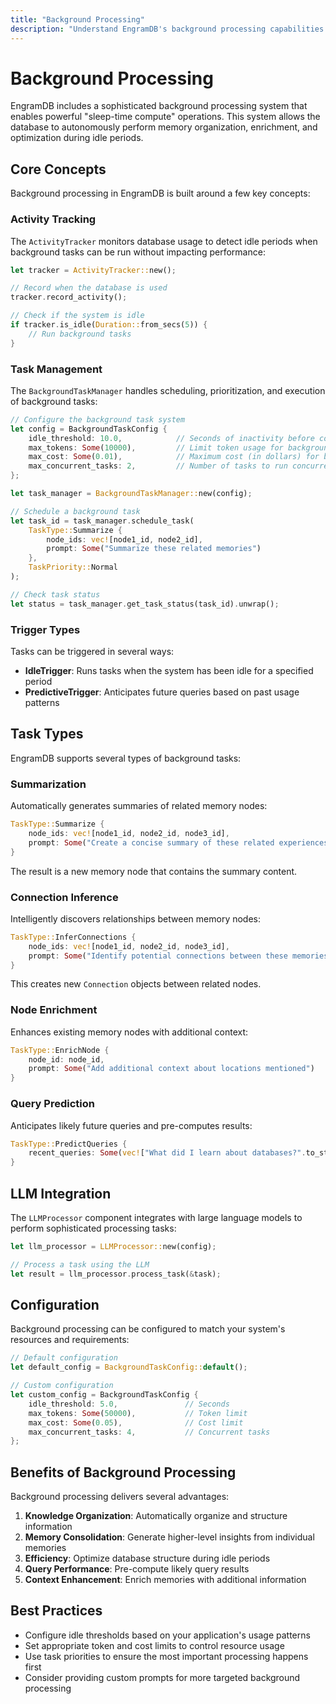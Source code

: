 ```yaml
---
title: "Background Processing"
description: "Understand EngramDB's background processing capabilities for sleep-time compute"
---
```


# Background Processing

EngramDB includes a sophisticated background processing system that enables powerful "sleep-time compute" operations. This system allows the database to autonomously perform memory organization, enrichment, and optimization during idle periods.

## Core Concepts

Background processing in EngramDB is built around a few key concepts:

### Activity Tracking

The `ActivityTracker` monitors database usage to detect idle periods when background tasks can be run without impacting performance:

```rust
let tracker = ActivityTracker::new();

// Record when the database is used
tracker.record_activity();

// Check if the system is idle
if tracker.is_idle(Duration::from_secs(5)) {
    // Run background tasks
}
```

### Task Management

The `BackgroundTaskManager` handles scheduling, prioritization, and execution of background tasks:

```rust
// Configure the background task system
let config = BackgroundTaskConfig {
    idle_threshold: 10.0,            // Seconds of inactivity before considering system idle
    max_tokens: Some(10000),         // Limit token usage for background tasks
    max_cost: Some(0.01),            // Maximum cost (in dollars) for background tasks
    max_concurrent_tasks: 2,         // Number of tasks to run concurrently
};

let task_manager = BackgroundTaskManager::new(config);

// Schedule a background task
let task_id = task_manager.schedule_task(
    TaskType::Summarize { 
        node_ids: vec![node1_id, node2_id], 
        prompt: Some("Summarize these related memories") 
    },
    TaskPriority::Normal
);

// Check task status
let status = task_manager.get_task_status(task_id).unwrap();
```

### Trigger Types

Tasks can be triggered in several ways:

- **IdleTrigger**: Runs tasks when the system has been idle for a specified period
- **PredictiveTrigger**: Anticipates future queries based on past usage patterns

## Task Types

EngramDB supports several types of background tasks:

### Summarization

Automatically generates summaries of related memory nodes:

```rust
TaskType::Summarize {
    node_ids: vec![node1_id, node2_id, node3_id],
    prompt: Some("Create a concise summary of these related experiences")
}
```

The result is a new memory node that contains the summary content.

### Connection Inference

Intelligently discovers relationships between memory nodes:

```rust
TaskType::InferConnections {
    node_ids: vec![node1_id, node2_id, node3_id],
    prompt: Some("Identify potential connections between these memories")
}
```

This creates new `Connection` objects between related nodes.

### Node Enrichment

Enhances existing memory nodes with additional context:

```rust
TaskType::EnrichNode {
    node_id: node_id,
    prompt: Some("Add additional context about locations mentioned")
}
```

### Query Prediction

Anticipates likely future queries and pre-computes results:

```rust
TaskType::PredictQueries {
    recent_queries: Some(vec!["What did I learn about databases?".to_string()])
}
```

## LLM Integration

The `LLMProcessor` component integrates with large language models to perform sophisticated processing tasks:

```rust
let llm_processor = LLMProcessor::new(config);

// Process a task using the LLM
let result = llm_processor.process_task(&task);
```

## Configuration

Background processing can be configured to match your system's resources and requirements:

```rust
// Default configuration
let default_config = BackgroundTaskConfig::default();

// Custom configuration
let custom_config = BackgroundTaskConfig {
    idle_threshold: 5.0,               // Seconds
    max_tokens: Some(50000),           // Token limit
    max_cost: Some(0.05),              // Cost limit
    max_concurrent_tasks: 4,           // Concurrent tasks
};
```

## Benefits of Background Processing

Background processing delivers several advantages:

1. **Knowledge Organization**: Automatically organize and structure information
2. **Memory Consolidation**: Generate higher-level insights from individual memories
3. **Efficiency**: Optimize database structure during idle periods
4. **Query Performance**: Pre-compute likely query results
5. **Context Enhancement**: Enrich memories with additional information

## Best Practices

- Configure idle thresholds based on your application's usage patterns
- Set appropriate token and cost limits to control resource usage
- Use task priorities to ensure the most important processing happens first
- Consider providing custom prompts for more targeted background processing